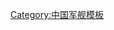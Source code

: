 {{Navbox
<!--military navigation
|style   = wide -->
|state = {{{state|autocollapse}}}
|bodyclass = hlist
|name    = 驱逐舰第九支队
|title   = [[File:Naval Ensign of the People's Republic of China.svg|28px]] [[中国人民解放军海军]][[驱逐舰第九支队]][[水面舰艇|水面战舰]]
|raw_name = PLAN ship

<!--此模版仅收录正常排水量500吨以上船只-->

| group1 = [[导弹驱逐舰]]
| list1= {{Navbox subgroup
 | group1 = <center>[[052D型导弹驱逐舰]]</center>
 | list1  = 
* {{PLANS|昆明|DDG|172|3}}
* {{PLANS|长沙|DDG|173|3}}
* {{PLANS|合肥|DDG|174|3}}
* {{PLANS|银川|DDG|175|3}}

 | group2 = <center>[[052C型导弹驱逐舰]]</center>
 | list2  = 
* {{PLANS|兰州|DDG|170|3}}
* {{PLANS|海口|DDG|171|3}}
}}

| group2 = [[导弹护卫舰]]
| list2= {{Navbox subgroup
 | group1 = <center>[[054A型导弹护卫舰]]</center>
 | list1  = 
* {{PLANS|柳州|FFG|572|3}}
* {{PLANS|衡水|FFG|573|3}}
* {{PLANS|三亚|FFG|574|3}}
* {{PLANS|岳阳|FFG|575|3}}
}}

}}<noinclude>
{{collapsible option}}

[[Category:中国军舰模板]]
</noinclude>